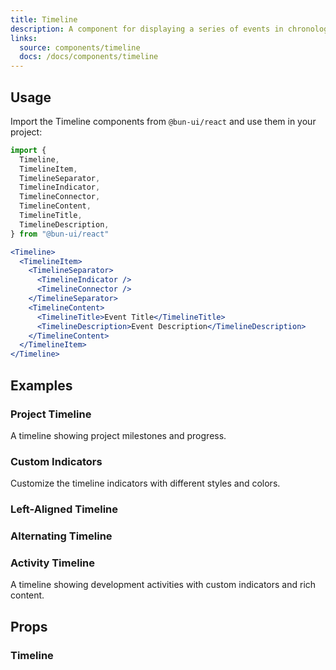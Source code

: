 ```yaml
---
title: Timeline
description: A component for displaying a series of events in chronological order.
links:
  source: components/timeline
  docs: /docs/components/timeline
---
```


<ComponentPreview name="timeline-basic" />

## Usage

Import the Timeline components from `@bun-ui/react` and use them in your project:

```jsx
import {
  Timeline,
  TimelineItem,
  TimelineSeparator,
  TimelineIndicator,
  TimelineConnector,
  TimelineContent,
  TimelineTitle,
  TimelineDescription,
} from "@bun-ui/react"
```

```jsx
<Timeline>
  <TimelineItem>
    <TimelineSeparator>
      <TimelineIndicator />
      <TimelineConnector />
    </TimelineSeparator>
    <TimelineContent>
      <TimelineTitle>Event Title</TimelineTitle>
      <TimelineDescription>Event Description</TimelineDescription>
    </TimelineContent>
  </TimelineItem>
</Timeline>
```

## Examples

### Project Timeline

A timeline showing project milestones and progress.

<ComponentPreview name="timeline-project" />

### Custom Indicators

Customize the timeline indicators with different styles and colors.

<ComponentPreview name="timeline-customization" />

### Left-Aligned Timeline

<ComponentPreview name="timeline-left-aligned" />

### Alternating Timeline

<ComponentPreview name="timeline-alternating" />

### Activity Timeline

A timeline showing development activities with custom indicators and rich content.

<ComponentPreview name="timeline-activity" />

## Props

### Timeline

<APITable interfaceName="TimelineProps" />

